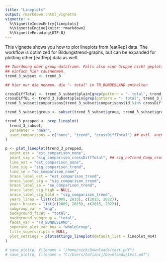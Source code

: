 ```yaml
---
title: "Lineplots"
output: rmarkdown::html_vignette
vignette: >
  %\VignetteIndexEntry{lineplots}
  %\VignetteEngine{knitr::rmarkdown}
  %\VignetteEncoding{UTF-8}
---
```


This vignette shows you how to plot lineplots from [eatRep] data. The workflow is optimized for Bildungstrend-graphs, but can be expanded for plotting other [eatRep] data as well. 

```r
## Zuordnung über group-dataframe. Falls also eine Gruppe nicht geplottet werden soll,
## einfach hier rausnehmen.
trend_3_subset <- trend_3

## hier nur die nehmen, die "- total" in TR_BUNDESLAND enthalten 

crossDiffTotal <- trend_3_subset$plain[grep(pattern = "- total", trend_3_subset$plain$TR_BUNDESLAND),]$id
crossDiffBL <- trend_3_subset$plain[grep(pattern = "- total", trend_3_subset$plain$TR_BUNDESLAND, invert = TRUE),]$id
trend_3_subset$comparisons[trend_3_subset$comparisons$id %in% crossDiffTotal, "comparison"] <- "crossDiffTotal"

trend_3_subset$group <- subset(trend_3_subset$group, trend_3_subset$group$mhg %in% c("einET", "ersteGen", "total"))

trend_3_prepped <- prep_lineplot(
  trend_3_subset,
  parameter = "mean",
  used_comparisons = c("none", "trend", "crossDiffTotal") ## evtl. auch einfach davor filtern?
)

p <- plot_lineplot(trend_3_prepped,
  point_est = "est_comparison_none",
  point_sig = "sig_comparison_crossDiffTotal", ## sig_noTrend_Comp_crossDiff_wholeGroup
  line_est = "est_comparison_none",
  line_sig = "sig_comparison_trend",
  line_se = "se_comparison_none",
  brace_label_est = "est_comparison_trend",
  brace_label_sig = "sig_comparison_trend",
  brace_label_se = "se_comparison_trend",
  brace_label_sig_high = NULL,
  brace_label_sig_bold = "sig_comparison_trend",
  years_lines = list(c(2009, 2015), c(2015, 2022)),
  years_braces = list(c(2009, 2015), c(2015, 2022)),
  subgroup_var = "mhg",
  background_facet = "total",
  background_subgroup = "total",
  facet_var = "TR_BUNDESLAND",
  seperate_plot_var_box = "wholeGroup",
  title_superscripts = NULL,
  plot_settings = plotsettings_lineplot(default_list = lineplot_4x4)
)

# save_plot(p, filename = "/home/nick/Downloads/test.pdf")
# save_plot(p, filename = "C:/Users/hafiznij/Downloads/test.pdf")
```

